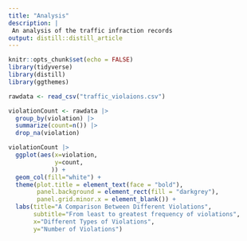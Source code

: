 ```yaml
---
title: "Analysis"
description: |
 An analysis of the traffic infraction records
output: distill::distill_article
---
```


```r
knitr::opts_chunk$set(echo = FALSE)
library(tidyverse)
library(distill)
library(ggthemes)
```

```r
rawdata <- read_csv("traffic_violaions.csv")
```

```r
violationCount <- rawdata |>
  group_by(violation) |>
  summarize(count=n()) |>
  drop_na(violation)
```

```r
violationCount |>
  ggplot(aes(x=violation, 
             y=count, 
            )) +
  geom_col(fill="white") +
  theme(plot.title = element_text(face = "bold"),
        panel.background = element_rect(fill = "darkgrey"),
        panel.grid.minor.x = element_blank()) +
  labs(title="A Comparison Between Different Violations",
       subtitle="From least to greatest frequency of violations",
       x="Different Types of Violations",
       y="Number of Violations")
```







